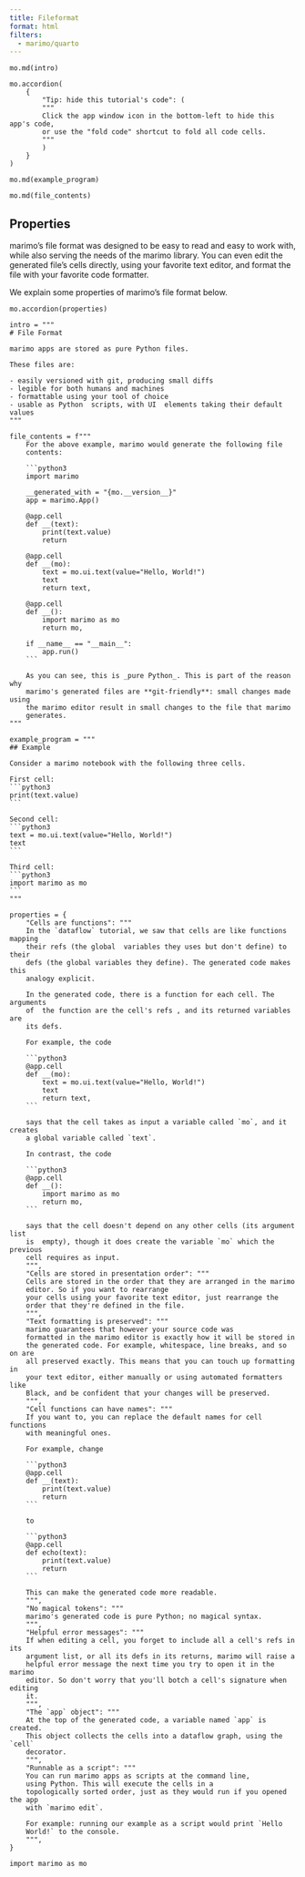 ```yaml
---
title: Fileformat
format: html
filters:
  - marimo/quarto
---
```


```marimo
mo.md(intro)
```

```marimo
mo.accordion(
    {
        "Tip: hide this tutorial's code": (
        """
        Click the app window icon in the bottom-left to hide this app's code,
        or use the "fold code" shortcut to fold all code cells.
        """
        )
    }
)
```

```marimo
mo.md(example_program)
```

```marimo
mo.md(file_contents)
```

## Properties

marimo's file format was designed to be easy to read and easy
to work with, while also serving the needs of the marimo library. You can
even edit the generated file's cells directly, using your favorite text
editor, and format the file with your favorite code formatter.

We explain some properties of marimo's file format below.


```marimo
mo.accordion(properties)
```

```marimo
intro = """
# File Format

marimo apps are stored as pure Python files.

These files are:

- easily versioned with git, producing small diffs
- legible for both humans and machines
- formattable using your tool of choice
- usable as Python  scripts, with UI  elements taking their default values
"""
```

````marimo
file_contents = f"""
    For the above example, marimo would generate the following file 
    contents:

    ```python3
    import marimo

    __generated_with = "{mo.__version__}"
    app = marimo.App()

    @app.cell
    def __(text):
        print(text.value)
        return

    @app.cell
    def __(mo):
        text = mo.ui.text(value="Hello, World!")
        text
        return text,

    @app.cell
    def __():
        import marimo as mo
        return mo,

    if __name__ == "__main__":
        app.run()
    ```

    As you can see, this is _pure Python_. This is part of the reason why
    marimo's generated files are **git-friendly**: small changes made using 
    the marimo editor result in small changes to the file that marimo 
    generates.
"""
````

````marimo
example_program = """
## Example

Consider a marimo notebook with the following three cells.

First cell:
```python3
print(text.value)
```

Second cell:
```python3
text = mo.ui.text(value="Hello, World!")
text
```

Third cell:
```python3
import marimo as mo
```
"""
````

````marimo
properties = {
    "Cells are functions": """
    In the `dataflow` tutorial, we saw that cells are like functions mapping 
    their refs (the global  variables they uses but don't define) to their 
    defs (the global variables they define). The generated code makes this 
    analogy explicit.

    In the generated code, there is a function for each cell. The arguments 
    of  the function are the cell's refs , and its returned variables are 
    its defs.

    For example, the code

    ```python3
    @app.cell
    def __(mo):
        text = mo.ui.text(value="Hello, World!")
        text
        return text,
    ```

    says that the cell takes as input a variable called `mo`, and it creates
    a global variable called `text`.

    In contrast, the code

    ```python3
    @app.cell
    def __():
        import marimo as mo
        return mo,
    ```

    says that the cell doesn't depend on any other cells (its argument list 
    is  empty), though it does create the variable `mo` which the previous 
    cell requires as input.
    """,
    "Cells are stored in presentation order": """
    Cells are stored in the order that they are arranged in the marimo 
    editor. So if you want to rearrange
    your cells using your favorite text editor, just rearrange the
    order that they're defined in the file.
    """,
    "Text formatting is preserved": """
    marimo guarantees that however your source code was
    formatted in the marimo editor is exactly how it will be stored in
    the generated code. For example, whitespace, line breaks, and so on are
    all preserved exactly. This means that you can touch up formatting in
    your text editor, either manually or using automated formatters like 
    Black, and be confident that your changes will be preserved.
    """,
    "Cell functions can have names": """
    If you want to, you can replace the default names for cell functions 
    with meaningful ones.

    For example, change

    ```python3
    @app.cell
    def __(text):
        print(text.value)
        return
    ```

    to 

    ```python3
    @app.cell
    def echo(text):
        print(text.value)
        return
    ```

    This can make the generated code more readable.
    """,
    "No magical tokens": """
    marimo's generated code is pure Python; no magical syntax.
    """,
    "Helpful error messages": """
    If when editing a cell, you forget to include all a cell's refs in its
    argument list, or all its defs in its returns, marimo will raise a 
    helpful error message the next time you try to open it in the marimo 
    editor. So don't worry that you'll botch a cell's signature when editing 
    it.
    """,
    "The `app` object": """
    At the top of the generated code, a variable named `app` is created. 
    This object collects the cells into a dataflow graph, using the `cell` 
    decorator. 
    """,
    "Runnable as a script": """
    You can run marimo apps as scripts at the command line,
    using Python. This will execute the cells in a
    topologically sorted order, just as they would run if you opened the app 
    with `marimo edit`.

    For example: running our example as a script would print `Hello 
    World!` to the console.
    """,
}
````

```marimo
import marimo as mo
```

